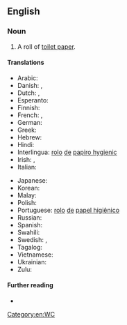 {{also|toilet-roll}}
==English==

===Noun===
{{en-noun}}

# A roll of [[toilet paper]].

====Translations====
{{trans-top|roll of toilet paper}}
* Arabic: {{t-needed|ar}}
* Danish: {{t+|da|toiletrulle|c}}, {{t|da|wc-rulle|c}}
* Dutch: {{t+|nl|wc-rol|m|f}}, {{t|nl|toiletrol|m|f}}
* Esperanto: {{t-needed|eo}}
* Finnish: {{t+|fi|vessapaperirulla}}
* French: {{t|fr|rouleau de papier hygiénique|m}}, {{t|fr|rouleau de papier toilette|m}}
* German: {{t|de|Rolle Toilettenpapier|f}}
* Greek: {{t|el|[[ρολό]] [[τουαλέτας]]|n}}
* Hebrew: {{t|he|גליל נייר טואלא|m|tr=glil neyár tualét}}
* Hindi: {{t-needed|hi}}
* Interlingua: [[rolo]] [[de]] [[papiro hygienic]]
* Irish: {{t|ga|rolla leithris|m}}, {{t|ga|rolla páipéar leithris|m}}
* Italian: {{t|it|rotolo di carta igienica|m}}
{{trans-mid}}
* Japanese: {{t-needed|ja}}
* Korean: {{t-needed|ko}}
* Malay: {{t-needed|ms}}
* Polish: {{t|pl|rolka papieru toaletowego|f}}
* Portuguese: [[rolo]] [[de]] [[papel higiênico]] {{g|m}}
* Russian: {{t-needed|ru}}
* Spanish: {{t|es|rollo de papel higiénico}}
* Swahili: {{t-needed|sw}}
* Swedish: {{t+|sv|toalettrulle|c}}, {{t+|sv|toarulle}}
* Tagalog: {{t-needed|tl}}
* Vietnamese: {{t-needed|vi}}
* Ukrainian: {{t-needed|uk}}
* Zulu: {{t-needed|zu}}
{{trans-bottom}}

====Further reading====
* {{pedia|Toilet roll}}


[[Category:en:WC]]